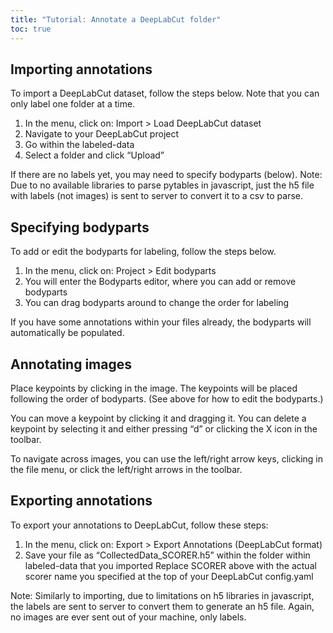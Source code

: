 ```yaml
---
title: "Tutorial: Annotate a DeepLabCut folder"
toc: true
---
```

  

## Importing annotations

To import a DeepLabCut dataset, follow the steps below.
Note that you can only label one folder at a time. 

1. In the menu, click on: Import > Load DeepLabCut dataset 
2. Navigate to your DeepLabCut project
3. Go within the labeled-data
4. Select a folder and click "Upload"

If there are no labels yet, you may need to specify bodyparts (below).
Note: Due to no available libraries to parse pytables in javascript, just the h5 file with labels (not images) is sent to server to convert it to a csv to parse. 

  
## Specifying bodyparts

To add or edit the bodyparts for labeling, follow the steps below.

1. In the menu, click on: Project > Edit bodyparts
2. You will enter the Bodyparts editor, where you can add or remove bodyparts
3. You can drag bodyparts around to change the order for labeling

If you have some annotations within your files already, the bodyparts will automatically be populated.

## Annotating images

Place keypoints by clicking in the image. The keypoints will be placed following the order of bodyparts. (See above for how to edit the bodyparts.) 

You can move a keypoint by clicking it and dragging it.
You can delete a keypoint by selecting it and either pressing "d" or clicking the X icon in the toolbar.

To navigate across images, you can use the left/right arrow keys, clicking in the file menu, or click the left/right arrows in the toolbar.

## Exporting annotations

To export your annotations to DeepLabCut, follow these steps:

1. In the menu, click on: Export > Export Annotations (DeepLabCut format)
2. Save your file as "CollectedData_SCORER.h5" within the folder within labeled-data that you imported
Replace SCORER above with the actual scorer name you specified at the top of your DeepLabCut config.yaml
 
Note: Similarly to importing, due to limitations on h5 libraries in javascript, the labels are sent to server to convert them to generate an h5 file. Again, no images are ever sent out of your machine, only labels.


